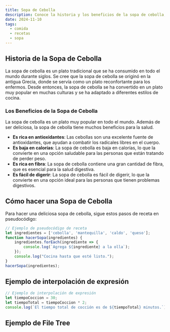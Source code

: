 ```yaml
---
title: Sopa de Cebolla
description: Conoce la historia y los beneficios de la sopa de cebolla, un plato tradicional en todo el mundo.
date: 2024-11-10
tags:
  - comida
  - recetas
  - sopa
---
```



## Historia de la Sopa de Cebolla

La sopa de cebolla es un plato tradicional que se ha consumido en todo el mundo durante siglos. Se cree que la sopa de cebolla 
se originó en la antigua Grecia, donde se servía como un plato reconfortante para los enfermos.
 Desde entonces, la sopa de cebolla se ha convertido en un plato muy popular en muchas culturas y se ha 
 adaptado a diferentes estilos de cocina.

### Los Beneficios de la Sopa de Cebolla

La sopa de cebolla es un plato muy popular en todo el mundo. Además de ser deliciosa, la sopa de cebolla tiene 
muchos beneficios para la salud.

- **Es rica en antioxidantes**: Las cebollas son una excelente fuente de antioxidantes, que ayudan a combatir los radicales libres en el cuerpo.
- **Es baja en calorías**: La sopa de cebolla es baja en calorías, lo que la convierte en una opción saludable para las personas que están tratando de perder peso.
- **Es rica en fibra**: La sopa de cebolla contiene una gran cantidad de fibra, que es esencial para la salud digestiva.
- **Es fácil de digerir**: La sopa de cebolla es fácil de digerir, lo que la convierte en una opción ideal para las personas que tienen problemas digestivos.

## Cómo hacer una Sopa de Cebolla

Para hacer una deliciosa sopa de cebolla, sigue estos pasos de receta en pseudocódigo:

```javascript
// Ejemplo de pseudocódigo de receta
let ingredientes = ['cebolla', 'mantequilla', 'caldo', 'queso'];
function hacerSopa(ingredientes) {
    ingredientes.forEach(ingrediente => {
        console.log(`Agrega ${ingrediente} a la olla`);
    });
    console.log("Cocina hasta que esté listo.");
}
hacerSopa(ingredientes);
```
## Ejemplo de interpolación de expresión

```javascript
// Ejemplo de interpolación de expresión
let tiempoCoccion = 30;
let tiempoTotal = tiempoCoccion * 2;
console.log(`El tiempo total de cocción es de ${tiempoTotal} minutos.`);
```

## Ejemplo de File Tree

<FileTree>
  <FileTree.Folder name="pages" defaultOpen>
    <FileTree.File name="_meta.json" />
    <FileTree.File name="caldoverde.mdx" />
    <FileTree.File name="gachas.mdx" />
    <FileTree.File name="sancocho.mdx" />
    <FileTree.File name="sopacebolla.mdx" />
    <FileTree.File name="sopazanahoria.mdx" />
    <FileTree.File name="sopapollo.mdx" />
  <FileTree.Folder name="syles" defaultOpen>
    <FileTree.File name="bleed.css" />
    <FileTree.File name="Callout.module.css" />
    </FileTree.Folder>
  </FileTree.Folder>
</FileTree>
